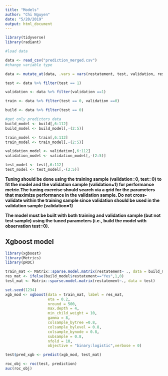 ```yaml
---
title: "Models"
author: "Chi Nguyen"
date: "5/20/2019"
output: html_document
---
```


```r

library(tidyverse)
library(radiant)

#load data

data <- read_csv("prediction_merged.csv")
#change variable type

data <- mutate_at(data, .vars = vars(restatement, test, validation, res_an0, res_an1, res_an2, res_an3, leasedum, exfin, issue, big4, audit_ch, Lead_Director, Insider_Chairman, IG, NIG, foreign, mf, auop, auopic, going_concern, missing_Board, missing_DD, missing_DA, missing_TAX, missing_OB, missing_Pension, missing_AF, missing_Rating, missing_auopic, missing_goingconcern, ind1, ind2, ind3, ind4, ind5, ind6, ind7, ind8, ind9, ind10, ind11, ind12, ind13, ind14, ind15), .funs = as_factor)

test <- data %>% filter(test == 1)

validation <- data %>% filter(validation ==1)

train <- data %>% filter(test == 0, validation ==0)

build <- data %>% filter(test == 0)

#get only predictors data
build_model <- build[,6:112]
build_model <- build_model[,-(2:5)]

train_model <- train[,6:112]
train_model <- train_model[,-(2:5)]

validation_model <- validation[,6:112]
validation_model <- validation_model[,-(2:5)]

test_model <- test[,6:112]
test_model <- test_model[,-(2:5)]
```

**Tuning should be done using the training sample (validation=0, test=0) to fit the model and the validation sample (validation=1) for performance metric.The tuning exercise should search via a grid for the parameters that maximize performance in the validation sample. Do not cross-validate within the training sample since validation should be used in the validation sample (validation=1)**

**The model must be built with both training and validation sample (but not test sample) using the tuned parameters (i.e., build the model with observation test=0).**

## Xgboost model

```r
library(xgboost)
library(Metrics)
library(pROC)

train_mat <- Matrix::sparse.model.matrix(restatement~ ., data = build_model)
res_mat <- ifelse(build_model$restatement=="Yes",1,0)
test_mat <- Matrix::sparse.model.matrix(restatement~., data = test)

set.seed(1234)
xgb_mod <- xgboost(data = train_mat, label = res_mat,
                   eta = 0.2,
                   nround = 500,
                   max.depth = 4,
                   min_child_weight = 10,
                   gamma = 8,
                   colsample_bytree =0.8,
                   colsample_bylevel = 0.8,
                   colsample_bynode = 0.8,
                   subsample = 0.8,
                   nfold = 10,
                   objective = "binary:logistic",verbose = 0)

test$pred_xgb <- predict(xgb_mod, test_mat)

roc_obj <- roc(test, prediction)
auc(roc_obj)

```

